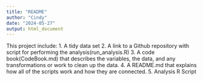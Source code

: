 ```yaml
---
title: "README"
author: "Cindy"
date: "2024-05-27"
output: html_document
---
```

This project include:
1. A tidy data set
2. A link to a Github repository with script for performing the analysis(run_analysis.R)
3. A code book(CodeBook.md) that describes the variables, the data, and any transformations or work to clean up the data. 
4. A README.md that explains how all of the scripts work and how they are connected.
5. Analysis R Script
